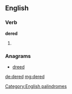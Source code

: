 ==English==

===Verb===
'''dered'''

# {{past of|dere}}

===Anagrams===
* [[dreed#English|dreed]]

[[Category:English palindromes]]

[[de:dered]]
[[mg:dered]]